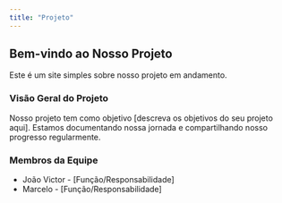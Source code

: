 ```yaml
---
title: "Projeto"
---
```


## Bem-vindo ao Nosso Projeto

Este é um site simples sobre nosso projeto em andamento.

### Visão Geral do Projeto

Nosso projeto tem como objetivo [descreva os objetivos do seu projeto aqui]. Estamos documentando nossa jornada e compartilhando nosso progresso regularmente.

### Membros da Equipe

- João Victor - [Função/Responsabilidade]
- Marcelo - [Função/Responsabilidade]

